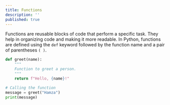 ```yaml
---
title: Functions
description: ''
published: true
---
```


Functions are reusable blocks of code that perform a specific task. They help in organizing code and making it more readable. In Python, functions are defined using the `def` keyword followed by the function name and a pair of parentheses `( )`.

```python
def greet(name):
    """
    Function to greet a person.
    """
    return f"Hello, {name}!"

# Calling the function
message = greet("Hamza")
print(message)
```